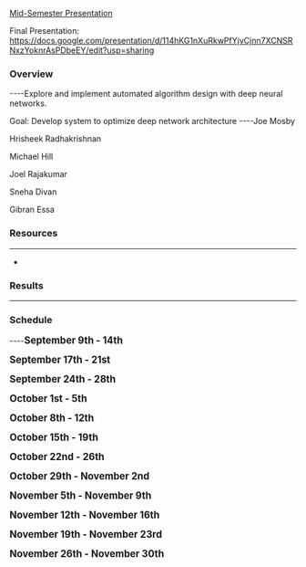 [https://docs.google.com/presentation/d/1j3XqOdv59rbG951Wk-8TC6fBlQAoK2NyR6bUxgdLMjY Mid-Semester Presentation]

Final Presentation: https://docs.google.com/presentation/d/114hKG1nXuRkwPfYjvCjnn7XCNSRNxzYoknrAsPDbeEY/edit?usp=sharing
===Overview===
----Explore and implement automated algorithm design with deep neural networks. 

Goal: Develop system to optimize deep network architecture
----Joe Mosby

Hrisheek Radhakrishnan

Michael Hill

Joel Rajakumar

Sneha Divan

Gibran Essa
===Resources===
----
*
===Results===
----
===Schedule===
----<big>'''September 9th - 14th'''</big> 

<big>'''September 17th - 21st'''</big> 

<big>'''September 24th - 28th'''</big> 

<big>'''October 1st - 5th'''</big> 

<big>'''October 8th - 12th'''</big> 

<big>'''October 15th - 19th'''</big>

<big>'''October 22nd - 26th'''</big> 

<big>'''October 29th - November 2nd'''</big> 

<big>'''November 5th - November 9th'''</big> 

<big>'''November 12th - November 16th'''</big> 

<big>'''November 19th - November 23rd'''</big> 

<big>'''November 26th - November 30th'''</big>